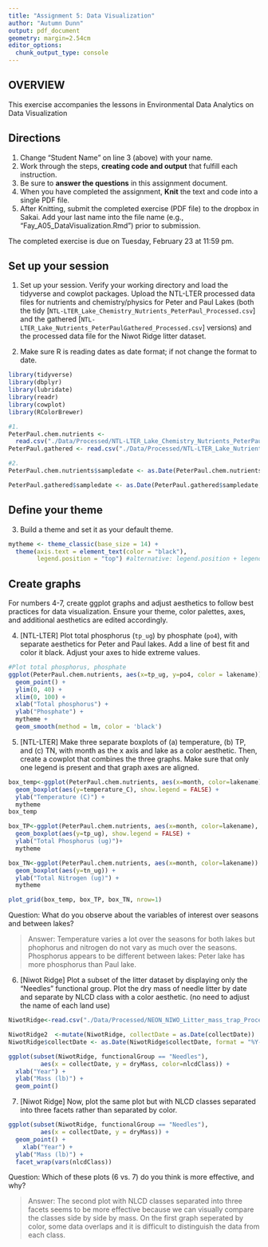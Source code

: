 ```yaml
---
title: "Assignment 5: Data Visualization"
author: "Autumn Dunn"
output: pdf_document
geometry: margin=2.54cm
editor_options: 
  chunk_output_type: console
---
```


## OVERVIEW

This exercise accompanies the lessons in Environmental Data Analytics on Data Visualization 

## Directions
1. Change "Student Name" on line 3 (above) with your name.
2. Work through the steps, **creating code and output** that fulfill each instruction.
3. Be sure to **answer the questions** in this assignment document.
4. When you have completed the assignment, **Knit** the text and code into a single PDF file.
5. After Knitting, submit the completed exercise (PDF file) to the dropbox in Sakai. Add your last name into the file name (e.g., "Fay_A05_DataVisualization.Rmd") prior to submission.

The completed exercise is due on Tuesday, February 23 at 11:59 pm.



## Set up your session 
1. Set up your session. Verify your working directory and load the tidyverse 
and cowplot packages. Upload the NTL-LTER processed data files for nutrients 
and chemistry/physics for Peter and Paul Lakes (both the tidy 
[`NTL-LTER_Lake_Chemistry_Nutrients_PeterPaul_Processed.csv`] and the gathered
[`NTL-LTER_Lake_Nutrients_PeterPaulGathered_Processed.csv`] versions) and 
the processed data file for the Niwot Ridge litter dataset. 

2. Make sure R is reading dates as date format; if not change the format to date.

```r
library(tidyverse)
library(dbplyr)
library(lubridate)
library(readr)
library(cowplot)
library(RColorBrewer)

#1. 
PeterPaul.chem.nutrients <- 
  read.csv("./Data/Processed/NTL-LTER_Lake_Chemistry_Nutrients_PeterPaul_Processed.csv", stringsAsFactors = TRUE)
PeterPaul.gathered <- read.csv("./Data/Processed/NTL-LTER_Lake_Nutrients_PeterPaulGathered_Processed.csv", stringsAsFactors = TRUE)

#2. 
PeterPaul.chem.nutrients$sampledate <- as.Date(PeterPaul.chem.nutrients$sampledate, format = "%Y-%m-%d")

PeterPaul.gathered$sampledate <- as.Date(PeterPaul.gathered$sampledate, format = "%Y-%m-%d")

```
## Define your theme
3. Build a theme and set it as your default theme.

```r
mytheme <- theme_classic(base_size = 14) +
  theme(axis.text = element_text(color = "black"), 
        legend.position = "top") #alternative: legend.position + legend.justification

```

## Create graphs
For numbers 4-7, create ggplot graphs and adjust aesthetics to follow best practices for data visualization. Ensure your theme, color palettes, axes, and additional aesthetics are edited accordingly.

4. [NTL-LTER] Plot total phosphorus (`tp_ug`) by phosphate (`po4`), with separate aesthetics for Peter and Paul lakes. Add a line of best fit and color it black. Adjust your axes to hide extreme values.

```r
#Plot total phosphorus, phosphate
ggplot(PeterPaul.chem.nutrients, aes(x=tp_ug, y=po4, color = lakename)) +
  geom_point() +
  ylim(0, 40) +
  xlim(0, 100) +
  xlab("Total phosphorus") +
  ylab("Phosphate") +
  mytheme +
  geom_smooth(method = lm, color = 'black') 
```


5. [NTL-LTER] Make three separate boxplots of (a) temperature, (b) TP, and (c) TN, with month as the x axis and lake as a color aesthetic. Then, create a cowplot that combines the three graphs. Make sure that only one legend is present and that graph axes are aligned.

```r
box_temp<-ggplot(PeterPaul.chem.nutrients, aes(x=month, color=lakename), show.legend=FALSE) +
  geom_boxplot(aes(y=temperature_C), show.legend = FALSE) +
  ylab("Temperature (C)") +
  mytheme
box_temp

box_TP<-ggplot(PeterPaul.chem.nutrients, aes(x=month, color=lakename), show.legend=FALSE) +  
  geom_boxplot(aes(y=tp_ug), show.legend = FALSE) +
  ylab("Total Phosphorus (ug)")+
  mytheme

box_TN<-ggplot(PeterPaul.chem.nutrients, aes(x=month, color=lakename)) +  
  geom_boxplot(aes(y=tn_ug)) +
  ylab("Total Nitrogen (ug)") +
  mytheme

plot_grid(box_temp, box_TP, box_TN, nrow=1)
```

Question: What do you observe about the variables of interest over seasons and between lakes? 

> Answer: Temperature varies a lot over the seasons for both lakes but phophorus and nitrogen do not vary as much over the seasons. Phosphorus appears to be different between lakes: Peter lake has more phosphorus than Paul lake. 

6. [Niwot Ridge] Plot a subset of the litter dataset by displaying only the "Needles" functional group. Plot the dry mass of needle litter by date and separate by NLCD class with a color aesthetic. (no need to adjust the name of each land use)

```r
NiwotRidge<-read.csv("./Data/Processed/NEON_NIWO_Litter_mass_trap_Processed.csv" , stringsAsFactors = TRUE)

NiwotRidge2  <-mutate(NiwotRidge, collectDate = as.Date(collectDate))
NiwotRidge$collectDate <- as.Date(NiwotRidge$collectDate, format = "%Y-%m-%d")

ggplot(subset(NiwotRidge, functionalGroup == "Needles"), 
         aes(x = collectDate, y = dryMass, color=nlcdClass)) + 
  xlab("Year") +
  ylab("Mass (lb)") +
  geom_point() 
```

7. [Niwot Ridge] Now, plot the same plot but with NLCD classes separated into three facets rather than separated by color. 

```r
ggplot(subset(NiwotRidge, functionalGroup == "Needles"), 
         aes(x = collectDate, y = dryMass)) + 
  geom_point() +
    xlab("Year") +
  ylab("Mass (lb)") +
  facet_wrap(vars(nlcdClass))
```
Question: Which of these plots (6 vs. 7) do you think is more effective, and why? 

> Answer: The second plot with NLCD classes separated into three facets seems to be more effective because we can visually compare the classes side by side by mass. On the first graph seperated by color, some data overlaps and it is difficult to distinguish the data from each class.

